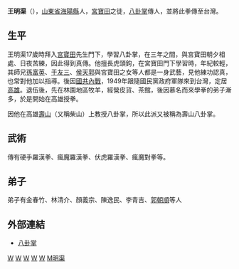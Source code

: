 {{unreferenced|time=2019-07-31T11:35:49+00:00}}
{{Infobox sportsperson
| honorific_prefix          = 
| name                      = 王明渠
| honorific_suffix          = 
| image                     = 
| image_size                = 
| alt                       = 
| caption                   = 
| headercolor               = 
| real_name                 = 
| native_name               = 
| native_name_lang          = 
| romanizedname             = 
| english_name              = 
| birth_name                = 
| nickname                  = 
| nationality               = 
| ethnicity                 = 
| hometown                  = 
| citizenship               = 
| birth_date                = {{Birth date|year=1908|month=7|day=4}}
| birth_place               = 
| death_date                = {{Death date and age|1984|3|17|1908|7|4}}
| death_place               = 
| resting_place             = {{ROC-TWN}}高雄縣大寮鄉
| resting_place_coordinates = 
| monuments                 = 
| residence                 = 
| education                 = 
| alma_mater                = 
| occupation                = 
| years_active              = 1949 - 1968
| employer                  = 
| agent                     = 
| height                    = 
| weight                    = 
| spouse                    = 
| life_partner              = 
| other_interests           = 
| website                   = 
| module                    = 
| country                   = 
| sport                     = 武術
| disability                = 
| disability_class          = 
| rank                      = 
| event                     = 八卦掌
| universityteam            = 
| collegeteam               = 
| league                    = 
| league_type               = 
| club                      = 
| team                      = 
| turnedpro                 = 
| partner                   = 
| former_partner            = 
| coach                     = 宮寶田
| retired                   = 
| coaching                  = 
| module2                   = 
| worlds                    = 
| regionals                 = 
| nationals                 = 
| olympics                  = 
| paralympics               = 
| highestranking            = 
| pb                        = 
| medaltemplates            = 
| show-medals               = 
| module3                   = 
| updated                   = 2016年9月28日
}}
'''王明渠'''（{{bd|1908年||2002年|catIdx=W}}），[[山東省|山東省]][[海陽縣|海陽縣]]人，[[宮寶田|宮寶田]]之徒，[[八卦掌|八卦掌]]傳人，並將此拳傳至台灣。

==生平==
王明渠17歲時拜入[[宮寶田|宮寶田]]先生門下，學習八卦掌，在三年之間，與宮寶田朝夕相處、日夜苦練，因此得到真傳。他擅長虎頭鉤，在宮寶田門下學習時，年紀較輕，其師兄[[孫富英|孫富英]]、[[于友三|于友三]]、[[侯天郭|侯天郭]]與宮寶田之女等人都是一身武藝，見他練功認真，也常對他加以指導。後因[[國共內戰|國共內戰]]，1949年跟隨國民黨政府軍隊來到台灣，定居[[高雄|高雄]]。退伍後，先在林園地區牧羊，經營皮貨、茶館，後因慕名而來學拳的弟子漸多，於是開始在高雄授拳。

因他在高雄[[壽山_(高雄市)|壽山]]（又稱柴山）上教授八卦掌，所以此派又被稱為壽山八卦掌。

==武術==
傳有硬手羅漢拳、瘋魔羅漢拳、伏虎羅漢拳、瘋魔對拳等。
==弟子==
弟子有金春竹、林清介、顏義宗、陳逸民、李青吉、[[郭朝順|郭朝順]]等人

==外部連結==
*[https://web.archive.org/web/20090223204345/http://www.baguapalm.org/default.html 八卦掌]
{{DEFAULTSORT:W王}}
[[Category:台灣武術家|W]]
[[Category:中國武術家|W]]
[[Category:八卦掌|W]]
[[Category:海阳人|W]]
[[Category:台灣戰後山東移民|W]]
[[Category:王姓|M明渠]]